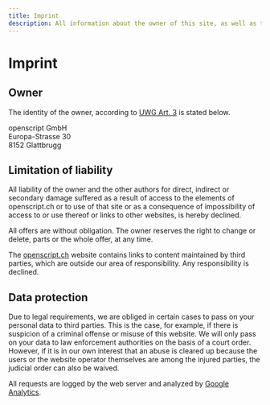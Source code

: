 ```yaml
---
title: Imprint
description: All information about the owner of this site, as well as the liability statement and notes about the data collected.
---
```


# Imprint

## Owner

The identity of the owner, according to [UWG Art. 3](http://www.admin.ch/opc/de/classified-compilation/19860391/index.html#a3) is stated below.

openscript GmbH\
Europa-Strasse 30\
8152 Glattbrugg

## Limitation of liability

All liability of the owner and the other authors for direct, indirect or secondary damage suffered as a result of access to the elements of openscript.ch or to use of that site or as a consequence of impossibility of access to or use thereof or links to other websites, is hereby declined.

All offers are without obligation. The owner reserves the right to change or delete, parts or the whole offer, at any time.

The [openscript.ch](https://openscript.ch) website contains links to content maintained by third parties, which are outside our area of responsibility. Any responsibility is declined.

## Data protection

Due to legal requirements, we are obliged in certain cases to pass on your personal data to third parties. This is the case, for example, if there is suspicion of a criminal offense or misuse of this website. We will only pass on your data to law enforcement authorities on the basis of a court order. However, if it is in our own interest that an abuse is cleared up because the users or the website operator themselves are among the injured parties, the judicial order can also be waived.

All requests are logged by the web server and analyzed by [Google Analytics](http://www.google.com/intl/de/analytics/).
